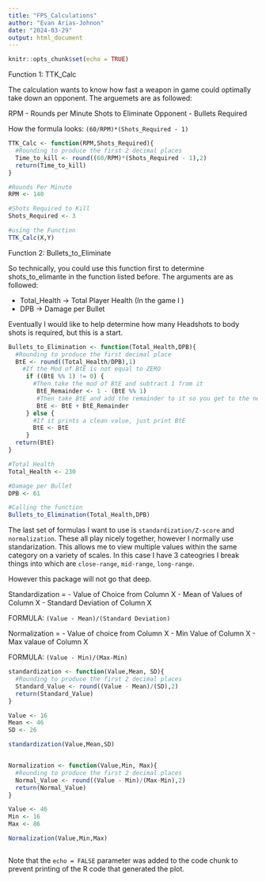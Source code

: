 ---
title: "FPS_Calculations"
author: "Evan Arias-Johnon"
date: "2024-03-29"
output: html_document
---

```{r setup, include=FALSE}
knitr::opts_chunk$set(echo = TRUE)
```


Function 1: TTK_Calc

The calculation wants to know how fast a weapon in game could optimally take down an opponent. The arguemets are as followed:

RPM - Rounds per Minute 
Shots to Eliminate Opponent - Bullets Required 

How the formula looks: `(60/RPM)*(Shots_Required - 1)`
```{r cars}

TTK_Calc <- function(RPM,Shots_Required){
  #Rounding to produce the first 2 decimal places
  Time_to_kill <- round((60/RPM)*(Shots_Required - 1),2)
  return(Time_to_kill)
}

#Rounds Per Minute
RPM <- 140

#Shots Required to Kill
Shots_Required <- 3

#using the Function 
TTK_Calc(X,Y)


```
Function 2: Bullets_to_Eliminate 

So technically, you could use this function first to determine shots_to_elimante in the function listed before. The arguments are as followed:

- Total_Health -> Total Player Health (In the game I )
- DPB -> Damage per Bullet


Eventually I would like to help determine how many Headshots to body shots is required, but this is a start. 



```{r pressure, echo=FALSE}
Bullets_to_Elimination <- function(Total_Health,DPB){
  #Rounding to produce the first decimal place
  BtE <- round((Total_Health/DPB),1)
    #If the Mod of BtE is not equal to ZERO
     if ((BtE %% 1) != 0) {
       #Then take the mod of BtE and subtract 1 from it
        BtE_Remainder <- 1 - (BtE %% 1)
        #Then take BtE and add the remainder to it so you get to the nearest whole number
        BtE <- BtE + BtE_Remainder
     } else {
       #If it prints a clean value, just print BtE
       BtE <- BtE
     }
  return(BtE)
}

#Total Health
Total_Health <- 230

#Damage per Bullet
DPB <- 61

#Calling the function
Bullets_to_Elimination(Total_Health,DPB)


```
The last set of formulas I want to use is  `standardization/Z-score` and `normalization`.
These all play nicely together, however I normally use standarization. This allows me to view multiple values within the same category on a variety of scales. In this case I have 3 cateogries I break things into which are `close-range`, `mid-range`, `long-range`.

However this package will not go that deep. 

Standardization =
- Value of Choice from Column X
- Mean of Values of Column X
- Standard Deviation of Column X

FORMULA: `(Value - Mean)/(Standard Deviation)`

Normalization = 
- Value of choice from Column X 
- Min Value of Column X
- Max valaue of Column X

FORMULA: `(Value - Min)/(Max-Min)`



```{r}
standardization <- function(Value,Mean, SD){
  #Rounding to produce the first 2 decimal places
  Standard_Value <- round((Value - Mean)/(SD),2)
  return(Standard_Value)
}

Value <- 16
Mean <- 46
SD <- 26

standardization(Value,Mean,SD)


Normalization <- function(Value,Min, Max){
  #Rounding to produce the first 2 decimal places
  Normal_Value <- round((Value - Min)/(Max-Min),2)
  return(Normal_Value)
}

Value <- 46
Min <- 16
Max <- 86

Normalization(Value,Min,Max)



```




Note that the `echo = FALSE` parameter was added to the code chunk to prevent printing of the R code that generated the plot.
